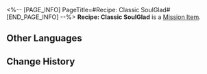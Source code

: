 <%-- [PAGE_INFO]
PageTitle=#Recipe: Classic SoulGlad#
[END_PAGE_INFO] --%>
{{Item Infobox
|id          = 150011
|image       = Item Recipe- Classic SoulGlad.png
|type        = Mission Item
|invCategory = Missions
|rarity      = 3
|effect      = 
|description = When it comes to SoulGlad, classic means the best. Despite three attempts to modify the formula, the SoulGlad company was compelled to return to the original recipe due to complaints from dissatisfied customers each time.
}}
{{Description|''"Our double-blind tests show that over 70% of customers failed to discern the difference between the new formula and the original one."''}}
'''Recipe: Classic SoulGlad''' is a [[Mission Item]].

==Other Languages==
{{Other Languages
|en   = Recipe: Classic SoulGlad
|zhs  = 调饮材料：经典苏乐达
|zht  = 調飲材料：經典蘇樂達
|ja   = カクテルの材料：クラシックスラーダ
|ko   = 음료 재료: 클래식 솔글래드
|es   = Receta: FelizAlma clásica
|fr   = Recette : Félicitâme classique
|ru   = Рецепт: Классическая «Услада»
|th   = ส่วนผสมเครื่องดื่ม: Classic SoulGlad
|vi   = Nguyên Liệu Pha Chế: SoulGlad Kinh Điển
|de   = Rezept: SeelFroh Classic
|id   = Bahan Racikan: Classic SoulGlad
|pt   = Receita: FelizAlma Original
}}

==Change History==
{{Change History|2.0}}